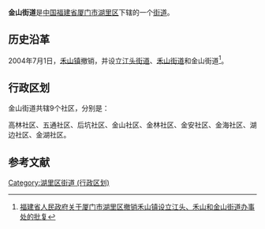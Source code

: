 {{中国乡级行政区
|景观照片文件名 = File:五通社區居委會.jpg
|景观照片描述 = 金山街道五通社區居民委員會
|汉语拼音 = 
|其他语言 = 
|其他语言名称 = 
|旧称 = 
|地名出处 = 
|位置图文件名 = 
|位置图描述 = 
|自定义图片= 
|建置时间 = 
|政府驻地 = 
|毗邻 = 
|总面积 = 
|总人口 = 
|总人口年份 = 
|户籍人口 = 
|户籍人口年份 = 
|常住人口 = 
|常住人口年份 = 
|人口密度 = 
|GDP = 
|GDP年份 = 
|邮政编码 = 
|电话区号 = 592
|官方网站 = 
|网站名称 = 
|35/02/06/005/000}}
'''金山街道'''是[[中华人民共和国|中国]][[福建省|福建省]][[厦门市|厦门市]][[湖里区|湖里区]]下辖的一个[[街道|街道]]。

== 历史沿革 ==
2004年7月1日，[[禾山镇|禾山镇]]撤销，并设立[[江头街道|江头街道]]、[[禾山街道|禾山街道]]和金山街道<ref>[http://www.fujian.gov.cn/zwgk/zxwj/szfwj/200806/t20080610_74391.htm 福建省人民政府关于厦门市湖里区撤销禾山镇设立江头、禾山和金山街道办事处的批复]{{dead link|date=十一月 2017 |bot=InternetArchiveBot }}</ref>。

== 行政区划 ==

金山街道共辖9个社区，分别是：

高林社区、五通社区、后坑社区、金山社区、金林社区、金安社区、金海社区、湖边社区、金湖社区。

==参考文献==
<div class="references-small">
<references></references>
</div>
{{湖里区行政区划}}
{{福建小作品}}
[[Category:湖里区街道_(行政区划)|Category:湖里区街道 (行政区划)]]